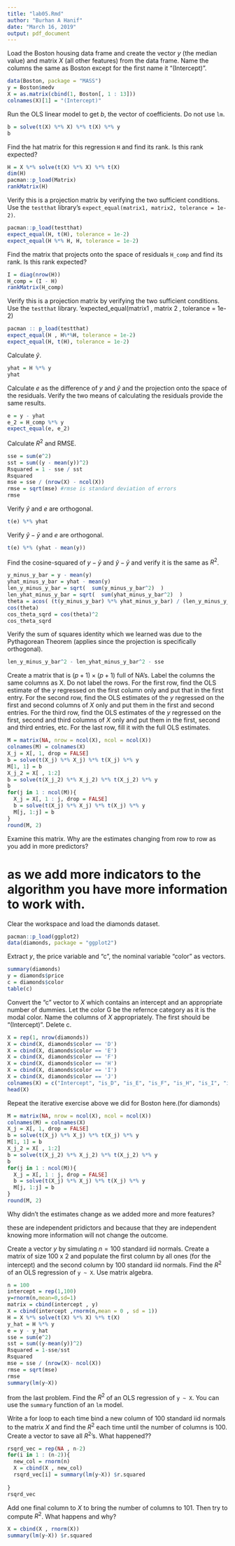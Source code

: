 ```yaml
---
title: "lab05.Rmd"
author: "Burhan A Hanif"
date: "March 16, 2019"
output: pdf_document
---
```

Load the Boston housing data frame and create the vector $y$ (the median value) and matrix $X$ (all other features) from the data frame. Name the columns the same as Boston except for the first name it "(Intercept)".


```r
data(Boston, package = "MASS")
y = Boston$medv
X = as.matrix(cbind(1, Boston[, 1 : 13]))
colnames(X)[1] = "(Intercept)"
```

Run the OLS linear model to get $b$, the vector of coefficients. Do not use `lm`.

```r
b = solve(t(X) %*% X) %*% t(X) %*% y
b
```

Find the hat matrix for this regression `H` and find its rank. Is this rank expected?

```r
H = X %*% solve(t(X) %*% X) %*% t(X)
dim(H)
pacman::p_load(Matrix)
rankMatrix(H)
```

Verify this is a projection matrix by verifying the two sufficient conditions. Use the `testthat` library's `expect_equal(matrix1, matrix2, tolerance = 1e-2)`.

```r
pacman::p_load(testthat)
expect_equal(H, t(H), tolerance = 1e-2)
expect_equal(H %*% H, H, tolerance = 1e-2)
```

Find the matrix that projects onto the space of residuals `H_comp` and find its rank. Is this rank expected?


```r
I = diag(nrow(H))
H_comp = (I - H)
rankMatrix(H_comp)
```

Verify this is a projection matrix by verifying the two sufficient conditions. Use the `testthat` library.
'expected_equal(matrix1 , matrix 2 , tolerance = 1e-2)
```r
pacman :: p_load(testthat)
expect_equal(H , H%*%H, tolerance = 1e-2)
expect_equal(H, t(H), tolerance = 1e-2)
```

Calculate $\hat{y}$.

```r
yhat = H %*% y
yhat
```

Calculate $e$ as the difference of $y$ and $\hat{y}$ and the projection onto the space of the residuals. Verify the two means of calculating the residuals provide the same results.

```r
e = y - yhat
e_2 = H_comp %*% y
expect_equal(e, e_2)
```

Calculate $R^2$ and RMSE.

```r
sse = sum(e^2)
sst = sum((y - mean(y))^2)
Rsquared = 1 - sse / sst
Rsquared
mse = sse / (nrow(X) - ncol(X))
rmse = sqrt(mse) #rmse is standard deviation of errors
rmse
```

Verify $\hat{y}$ and $e$ are orthogonal.

```r
t(e) %*% yhat
```

Verify $\hat{y} - \bar{y}$ and $e$ are orthogonal.

```r
t(e) %*% (yhat - mean(y))
```

Find the cosine-squared of $y - \bar{y}$ and $\hat{y} - \bar{y}$ and verify it is the same as $R^2$.

```r
y_minus_y_bar = y - mean(y)
yhat_minus_y_bar = yhat - mean(y)
len_y_minus_y_bar = sqrt(  sum(y_minus_y_bar^2)  )
len_yhat_minus_y_bar = sqrt(  sum(yhat_minus_y_bar^2)  )
theta = acos( (t(y_minus_y_bar) %*% yhat_minus_y_bar) / (len_y_minus_y_bar * len_yhat_minus_y_bar) )
cos(theta)
cos_theta_sqrd = cos(theta)^2
cos_theta_sqrd
```

Verify the sum of squares identity which we learned was due to the Pythagorean Theorem (applies since the projection is specifically orthogonal).

```r
len_y_minus_y_bar^2 - len_yhat_minus_y_bar^2 - sse 
```

Create a matrix that is $(p + 1) \times (p + 1)$ full of NA's. Label the columns the same columns as X. Do not label the rows. For the first row, find the OLS estimate of the $y$ regressed on the first column only and put that in the first entry. For the second row, find the OLS estimates of the $y$ regressed on the first and second columns of $X$ only and put them in the first and second entries. For the third row, find the OLS estimates of the $y$ regressed on the first, second and third columns of $X$ only and put them in the first, second and third entries, etc. For the last row, fill it with the full OLS estimates.

```r
M = matrix(NA, nrow = ncol(X), ncol = ncol(X))
colnames(M) = colnames(X)
X_j = X[, 1, drop = FALSE]
b = solve(t(X_j) %*% X_j) %*% t(X_j) %*% y
M[1, 1] = b
X_j_2 = X[ , 1:2]
b = solve(t(X_j_2) %*% X_j_2) %*% t(X_j_2) %*% y
b
for(j in 1 : ncol(M)){
  X_j = X[, 1 : j, drop = FALSE]
  b = solve(t(X_j) %*% X_j) %*% t(X_j) %*% y
  M[j, 1:j] = b
}
round(M, 2)
```

Examine this matrix. Why are the estimates changing from row to row as you add in more predictors?

# as we add more indicators to the algorithm you have more information to work with.     

Clear the workspace and load the diamonds dataset.

```r
pacman::p_load(ggplot2)
data(diamonds, package = "ggplot2")
```

Extract $y$, the price variable and "c", the nominal variable "color" as vectors.

```r
summary(diamonds)
y = diamonds$price
c = diamonds$color
table(c)
```

Convert the "c" vector to $X$ which contains an intercept and an appropriate number of dummies. Let the color G be the refernce category as it is the modal color. Name the columns of $X$ appropriately. The first should be "(Intercept)". Delete c.

```r
X = rep(1, nrow(diamonds))
X = cbind(X, diamonds$color == 'D')
X = cbind(X, diamonds$color == 'E')
X = cbind(X, diamonds$color == 'F')
X = cbind(X, diamonds$color == 'H')
X = cbind(X, diamonds$color == 'I')
X = cbind(X, diamonds$color == 'J')
colnames(X) = c("Intercept", "is_D", "is_E", "is_F", "is_H", "is_I", "is_J")
head(X)
```

Repeat the iterative exercise above we did for Boston here.(for diamonds)

```r
M = matrix(NA, nrow = ncol(X), ncol = ncol(X))
colnames(M) = colnames(X)
X_j = X[, 1, drop = FALSE]
b = solve(t(X_j) %*% X_j) %*% t(X_j) %*% y
M[1, 1] = b
X_j_2 = X[ , 1:2]
b = solve(t(X_j_2) %*% X_j_2) %*% t(X_j_2) %*% y
b
for(j in 1 : ncol(M)){
  X_j = X[, 1 : j, drop = FALSE]
  b = solve(t(X_j) %*% X_j) %*% t(X_j) %*% y
  M[j, 1:j] = b
}
round(M, 2)
```

Why didn't the estimates change as we added more and more features?

these are independent pridictors and because that they are independent knowing more information will not change the outcome.


Create a vector $y$ by simulating $n = 100$ standard iid normals. Create a matrix of size 100 x 2 and populate the first column by all ones (for the intercept) and the second column by 100 standard iid normals. Find the $R^2$ of an OLS regression of `y ~ X`. Use matrix algebra.

```r
n = 100
intercept = rep(1,100)
y=rnorm(n,mean=0,sd=1)
matrix = cbind(intercept , y)
X = cbind(intercept ,rnorm(n,mean = 0 , sd = 1))
H = X %*% solve(t(X) %*% X) %*% t(X)
y_hat = H %*% y
e = y - y_hat
sse = sum(e^2)
sst = sum((y-mean(y))^2)
Rsquared = 1-sse/sst
Rsquared
mse = sse / (nrow(X)- ncol(X))
rmse = sqrt(mse)
rmse
summary(lm(y~X))

```

 from the last problem. Find the $R^2$ of an OLS regression of `y ~ X`. You can use the `summary` function of an `lm` model.

Write a for loop to each time bind a new column of 100 standard iid normals to the matrix $X$ and find the $R^2$ each time until the number of columns is 100. Create a vector to save all $R^2$'s. What happened??


```r
rsqrd_vec = rep(NA , n-2)
for(i in 1 : (n-2)){
  new_col = rnorm(n)
  X = cbind(X , new_col)
  rsqrd_vec[i] = summary(lm(y~X)) $r.squared
  
}
rsqrd_vec
```

Add one final column to $X$ to bring the number of columns to 101. Then try to compute $R^2$. What happens and why?

```r
X = cbind(X , rnorm(X))
summary(lm(y~X)) $r.squared

```